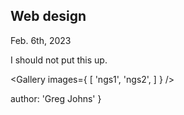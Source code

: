
## Web design

<time>Feb. 6th, 2023</time>

I should not put this up.

<Gallery images={
  [
    'ngs1',
    'ngs2',
  ]
} />

  author: 'Greg Johns'
}


